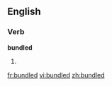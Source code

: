 ==English==

===Verb===
'''bundled'''

# {{past of|bundle}}

[[fr:bundled]]
[[vi:bundled]]
[[zh:bundled]]